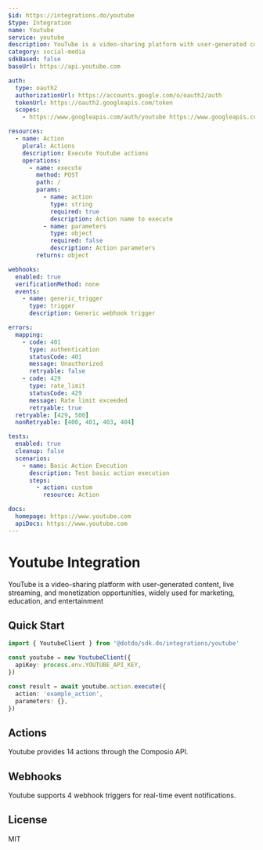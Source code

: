 ```yaml
---
$id: https://integrations.do/youtube
$type: Integration
name: Youtube
service: youtube
description: YouTube is a video-sharing platform with user-generated content, live streaming, and monetization opportunities, widely used for marketing, education, and entertainment
category: social-media
sdkBased: false
baseUrl: https://api.youtube.com

auth:
  type: oauth2
  authorizationUrl: https://accounts.google.com/o/oauth2/auth
  tokenUrl: https://oauth2.googleapis.com/token
  scopes:
    - https://www.googleapis.com/auth/youtube https://www.googleapis.com/auth/youtube.channel-memberships.creator https://www.googleapis.com/auth/youtube.force-ssl https://www.googleapis.com/auth/youtube.readonly https://www.googleapis.com/auth/youtube.upload https://www.googleapis.com/auth/youtubepartner https://www.googleapis.com/auth/youtubepartner-channel-audit

resources:
  - name: Action
    plural: Actions
    description: Execute Youtube actions
    operations:
      - name: execute
        method: POST
        path: /
        params:
          - name: action
            type: string
            required: true
            description: Action name to execute
          - name: parameters
            type: object
            required: false
            description: Action parameters
        returns: object

webhooks:
  enabled: true
  verificationMethod: none
  events:
    - name: generic_trigger
      type: trigger
      description: Generic webhook trigger

errors:
  mapping:
    - code: 401
      type: authentication
      statusCode: 401
      message: Unauthorized
      retryable: false
    - code: 429
      type: rate_limit
      statusCode: 429
      message: Rate limit exceeded
      retryable: true
  retryable: [429, 500]
  nonRetryable: [400, 401, 403, 404]

tests:
  enabled: true
  cleanup: false
  scenarios:
    - name: Basic Action Execution
      description: Test basic action execution
      steps:
        - action: custom
          resource: Action

docs:
  homepage: https://www.youtube.com
  apiDocs: https://www.youtube.com
---
```


# Youtube Integration

YouTube is a video-sharing platform with user-generated content, live streaming, and monetization opportunities, widely used for marketing, education, and entertainment

## Quick Start

```typescript
import { YoutubeClient } from '@dotdo/sdk.do/integrations/youtube'

const youtube = new YoutubeClient({
  apiKey: process.env.YOUTUBE_API_KEY,
})

const result = await youtube.action.execute({
  action: 'example_action',
  parameters: {},
})
```

## Actions

Youtube provides 14 actions through the Composio API.

## Webhooks

Youtube supports 4 webhook triggers for real-time event notifications.

## License

MIT
